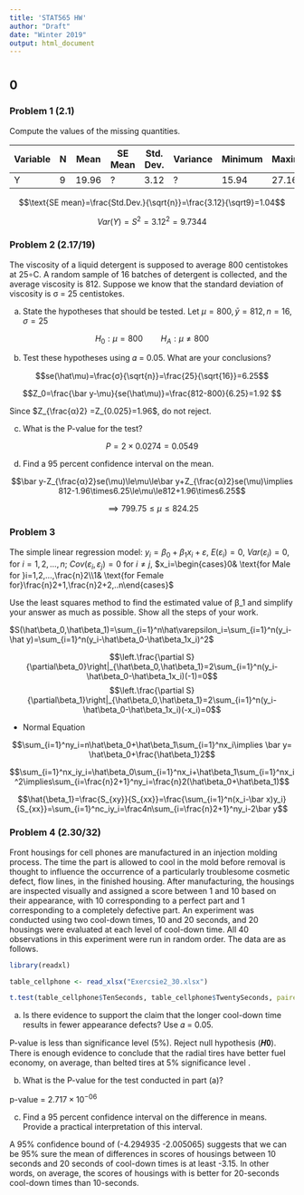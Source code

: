 ```yaml
---
title: 'STAT565 HW'
author: "Draft"
date: "Winter 2019"
output: html_document
---
```


#  {.tabset .tabset-fade .tabset-pills}

## 0

### Problem 1 (2.1)

Compute the values of the missing quantities.

|Variable| N | Mean| SE Mean|Std. Dev.|Variance|Minimum| Maximum
|  ----  |---| ----|  ----  |   ----  |  ----  |  ---- | ----
|Y       | 9 |19.96|   ?    |3.12     |       ?|  15.94| 27.16

$$\text{SE mean}=\frac{Std.Dev.}{\sqrt{n}}=\frac{3.12}{\sqrt9}=1.04$$

$$Var(Y)=S^2=3.12^2=9.7344$$

### Problem 2 (2.17/19)

The viscosity of a liquid detergent is supposed to average 800 centistokes at 25∘C. A random sample of 16 batches of detergent is collected, and the average viscosity is 812. Suppose we know that the standard deviation of viscosity is σ = 25 centistokes.

 (a) State the hypotheses that should be tested.
 Let $\mu=800, \bar y=812, n=16, σ=25$
 
 $$H_0: \mu=800\qquad H_A: \mu\neq800$$
 
 (b) Test these hypotheses using 𝛼 = 0.05. What are your conclusions?
 
 $$se(\hat\mu)=\frac{σ}{\sqrt{n}}=\frac{25}{\sqrt{16}}=6.25$$
 
 $$Z_0=\frac{\bar y-\mu}{se(\hat\mu)}=\frac{812-800}{6.25}=1.92 $$
 
 Since $Z_{\frac{α}2} =Z_{0.025}=1.96$, do not reject.
 
 (c) What is the P-value for the test?
 
 $$P=2\times0.0274=0.0549$$
 
 (d) Find a 95 percent confidence interval on the mean.

$$\bar y-Z_{\frac{α}2}se(\mu)\le\mu\le\bar y+Z_{\frac{α}2}se(\mu)\implies 812-1.96\times6.25\le\mu\le812+1.96\times6.25$$

$$\implies 799.75\le\mu\le824.25$$

### Problem 3

The simple linear regression model: $y_i=β_0+β_1 x_i+ε$, $E(ε_i )=0$, $Var(ε_i )=0$, for $i=1,2,…,n$; $Cov(ε_i,ε_j)=0$ for $i≠j$, $x_i=\begin{cases}0& \text{for Male for }i=1,2,…,\frac{n}2\\1& \text{for Female for}\frac{n}2+1,\frac{n}2+2,..n\end{cases}$

Use the least squares method to find the estimated value of β_1 and simplify your answer as much as possible. Show all the steps of your work.

$S(\hat\beta_0,\hat\beta_1)=\sum_{i=1}^n\hat\varepsilon_i=\sum_{i=1}^n(y_i-\hat y)=\sum_{i=1}^n(y_i-\hat\beta_0-\hat\beta_1x_i)^2$

$$\left.\frac{\partial S}{\partial\beta_0}\right|_{\hat\beta_0,\hat\beta_1}=2\sum_{i=1}^n(y_i-\hat\beta_0-\hat\beta_1x_i)(-1)=0$$
$$\left.\frac{\partial S}{\partial\beta_1}\right|_{\hat\beta_0,\hat\beta_1}=2\sum_{i=1}^n(y_i-\hat\beta_0-\hat\beta_1x_i)(-x_i)=0$$

- Normal Equation

$$\sum_{i=1}^ny_i=n\hat\beta_0+\hat\beta_1\sum_{i=1}^nx_i\implies \bar y= \hat\beta_0+\frac{\hat\beta_1}2$$

$$\sum_{i=1}^nx_iy_i=\hat\beta_0\sum_{i=1}^nx_i+\hat\beta_1\sum_{i=1}^nx_i^2\implies\sum_{i=\frac{n}2+1}^ny_i=\frac{n}2(\hat\beta_0+\hat\beta_1)$$


$$\hat{\beta_1}=\frac{S_{xy}}{S_{xx}}=\frac{\sum_{i=1}^n(x_i-\bar x)y_i}{S_{xx}}=\sum_{i=1}^nc_iy_i=\frac4n\sum_{i=\frac{n}2+1}^ny_i-2\bar y$$


### Problem 4 (2.30/32)

Front housings for cell phones are manufactured in an injection molding process. The time the part is allowed to cool in the mold before removal is thought to influence the occurrence of a particularly troublesome cosmetic defect, flow lines, in the finished housing. After manufacturing, the housings are inspected visually and assigned a score between 1 and 10 based on their appearance, with 10 corresponding to a perfect part and 1 corresponding to a completely defective part.
An experiment was conducted using two cool-down times, 10 and 20 seconds, and 20 housings were evaluated at each level of cool-down time. All 40 observations in this experiment were
run in random order. The data are as follows.

```r

library(readxl)

table_cellphone <- read_xlsx("Exercsie2_30.xlsx")

t.test(table_cellphone$TenSeconds, table_cellphone$TwentySeconds, paired = F,var.equal=T, alternative="two.sided", mu = 0, conf.level= 0.95)

```


 (a) Is there evidence to support the claim that the longer cool-down time results in fewer appearance defects? Use 𝛼 = 0.05.

P-value is less than significance level (5%). Reject null hypothesis (𝑯𝟎).
There is enough evidence to conclude that the radial tires have better fuel economy, on average, than belted tires at 5% significance level .

 (b) What is the P-value for the test conducted in part (a)?

p-value = $2.717\times10^{-06}$

 (c) Find a 95 percent confidence interval on the difference in means. Provide a practical interpretation of this interval.

A 95% confidence bound of (-4.294935 -2.005065) suggests that we can be 95% sure the mean of differences in scores of housings between 10 seconds and 20 seconds of cool-down times is at least -3.15. In other words, on average, the scores of housings with  is better for 20-seconds cool-down times than 10-seconds.